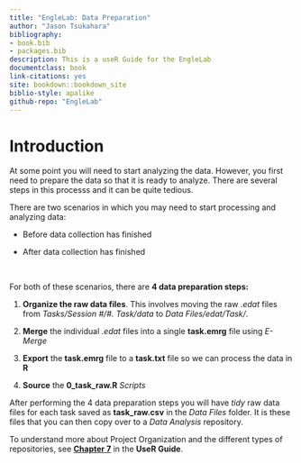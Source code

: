 ```yaml
--- 
title: "EngleLab: Data Preparation"
author: "Jason Tsukahara"
bibliography:
- book.bib
- packages.bib
description: This is a useR Guide for the EngleLab
documentclass: book
link-citations: yes
site: bookdown::bookdown_site
biblio-style: apalike
github-repo: "EngleLab"
---
```


# Introduction {-}

At some point you will need to start analyzing the data. However, you first need to prepare the data so that it is ready to analyze. There are several steps in this processs and it can be quite tedious.

There are two scenarios in which you may need to start processing and analyzing data:

- Before data collection has finished

- After data collection has finished

<br>

For both of these scenarios, there are **4 data preparation steps:**

1. **Organize the raw data files**. This involves moving the raw *.edat* files from *Tasks/Session #/#. Task/data* to *Data Files/edat/Task/*.

2. **Merge** the individual *.edat* files into a single **task.emrg** file using *E-Merge*

3. **Export** the **task.emrg** file to a **task.txt** file so we can process the data in **R**

4. **Source** the **0_task_raw.R** *Scripts* 

After performing the 4 data preparation steps you will have *tidy* raw data files for each task saved as **task_raw.csv** in the *Data Files* folder. It is these files that you can then copy over to a *Data Analysis* repository.

To understand more about Project Organization and the different types of repositories, see [**Chapter 7**](http://englelab.gatech.edu/userguide/project-organization.html){target="_blank"} in the **UseR Guide**.



